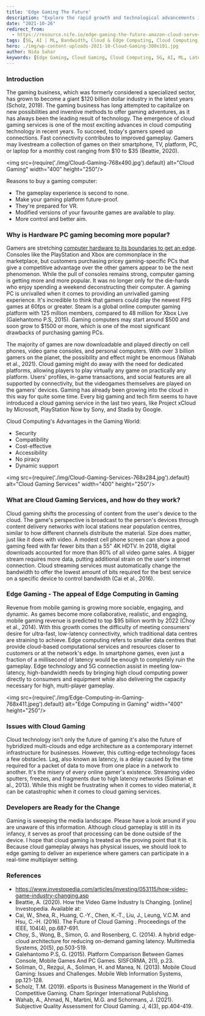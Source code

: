```yaml
---
title: 'Edge Gaming The Future'
description: "Explore the rapid growth and technological advancements in cloud and edge computing that are revolutionizing the gaming industry."
date: "2021-10-26"
redirect_from: 
  - https://resource.nife.io/edge-gaming-the-future-amazon-cloud-server/
tags: [5G, AI | ML, Bandwidth, Cloud & Edge Computing, Cloud Computing, Cloud Gaming, Edge Computing, Edge Gaming, Latency]
hero: ./img/wp-content-uploads-2021-10-Cloud-Gaming-300x191.jpg
author: Nida Sahar
keywords: [Edge Gaming, Cloud Gaming, Cloud Computing, 5G, AI, ML, Latency, Bandwidth, Gaming Industry]
---
```


### **Introduction**

The gaming business, which was formerly considered a specialized sector, has grown to become a giant $120 billion dollar industry in the latest years (Scholz, 2019). The gaming business has long attempted to capitalize on new possibilities and inventive methods to offer gaming adventures, as it has always been the leading result of technology. The emergence of cloud gaming services is one of the most exciting advances in cloud computing technology in recent years. To succeed, today's gamers speed up connections. Fast connectivity contributes to improved gameplay. Gamers may livestream a collection of games on their smartphone, TV, platform, PC, or laptop for a monthly cost ranging from $10 to $35 (Beattie, 2020).

<img src={require('./img/Cloud-Gaming-768x490.jpg').default} alt="Cloud Gaming" width="400" height="250"/>
<br/>



Reasons to buy a gaming computer:

- The gameplay experience is second to none.
- Make your gaming platform future-proof.
- They're prepared for VR.
- Modified versions of your favourite games are available to play.
- More control and better aim.

### **Why is Hardware PC gaming becoming more popular?**

Gamers are stretching [computer hardware to its boundaries to get an edge](/blog/what-is-5g-telco-edge-telco-edge-computing/). Consoles like the PlayStation and Xbox are commonplace in the marketplace, but customers purchasing pricey gaming-specific PCs that give a competitive advantage over the other gamers appear to be the next phenomenon. While the pull of consoles remains strong, computer gaming is getting more and more popular. It was no longer only for the die-hards who enjoy spending a weekend deconstructing their computer. A gaming PC is unrivalled when it comes to providing an unrivalled gaming experience. It's incredible to think that gamers could play the newest FPS games at 60fps or greater. Steam is a global online computer gaming platform with 125 million members, compared to 48 million for Xbox Live (Galehantomo P.S, 2015). Gaming computers may start around $500 and soon grow to $1500 or more, which is one of the most significant drawbacks of purchasing gaming PCs.

The majority of games are now downloadable and played directly on cell phones, video game consoles, and personal computers. With over 3 billion gamers on the planet, the possibility and effect might be enormous (Wahab et al., 2021). Cloud gaming might do away with the need for dedicated platforms, allowing players to play virtually any game on practically any platform. Users' profiles, in-game transactions, and social features are all supported by connectivity, but the videogames themselves are played on the gamers' devices. Gaming has already been growing into the cloud in this way for quite some time. Every big gaming and tech firm seems to have introduced a cloud gaming service in the last two years, like Project xCloud by Microsoft, PlayStation Now by Sony, and Stadia by Google.

Cloud Computing's Advantages in the Gaming World:

- Security
- Compatibility
- Cost-effective
- Accessibility
- No piracy
- Dynamic support

<img src={require('./img/Cloud-Gaming-Services-768x284.jpg').default} alt="Cloud Gaming Services" width="400" height="250"/>
<br/>



### **What are Cloud Gaming Services, and how do they work?**

Cloud gaming shifts the processing of content from the user's device to the cloud. The game's perspective is broadcast to the person's devices through content delivery networks with local stations near population centres, similar to how different channels distribute the material. Size does matter, just like it does with video. A modest cell phone screen can show a good gaming feed with far fewer bits than a 55" 4K HDTV. In 2018, digital downloads accounted for more than 80% of all video game sales. A bigger stream requires more data, putting additional strain on the user's internet connection. Cloud streaming services must automatically change the bandwidth to offer the lowest amount of bits required for the best service on a specific device to control bandwidth (Cai et al., 2016).

### **Edge Gaming - The appeal of Edge Computing in Gaming**

Revenue from mobile gaming is growing more sociable, engaging, and dynamic. As games become more collaborative, realistic, and engaging, mobile gaming revenue is predicted to top $95 billion worth by 2022 (Choy et al., 2014). With this growth comes the difficulty of meeting consumers' desire for ultra-fast, low-latency connectivity, which traditional data centres are straining to achieve. Edge computing refers to smaller data centres that provide cloud-based computational services and resources closer to customers or at the network's edge. In smartphone games, even just a fraction of a millisecond of latency would be enough to completely ruin the gameplay. Edge technology and 5G connection assist in meeting low-latency, high-bandwidth needs by bringing high cloud computing power directly to consumers and equipment while also delivering the capacity necessary for high, multi-player gameplay.

<img src={require('./img/Edge-Computing-in-Gaming-768x411.jpeg').default} alt="Edge Computing in Gaming" width="400" height="250"/>
<br/>



### **Issues with Cloud Gaming**

Cloud technology isn't only the future of gaming it's also the future of hybridized multi-clouds and edge architecture as a contemporary internet infrastructure for businesses. However, this cutting-edge technology faces a few obstacles. Lag, also known as latency, is a delay caused by the time required for a packet of data to move from one place in a network to another. It's the misery of every online gamer's existence. Streaming video sputters, freezes, and fragments due to high latency networks (Soliman et al., 2013). While this might be frustrating when it comes to video material, it can be catastrophic when it comes to cloud gaming services.

### **Developers are Ready for the Change**

Gaming is sweeping the media landscape. Please have a look around if you are unaware of this information. Although cloud gameplay is still in its infancy, it serves as proof that processing can be done outside of the device. I hope that cloud gaming is treated as the proving point that it is. Because cloud gameplay always has physical issues, we should look to edge gaming to deliver an experience where gamers can participate in a real-time multiplayer setting.

### **References**

- https://www.investopedia.com/articles/investing/053115/how-video-game-industry-changing.asp
- Beattie, A. (2020). How the Video Game Industry Is Changing. [online] Investopedia. Available at:
- Cai, W., Shea, R., Huang, C.-Y., Chen, K.-T., Liu, J., Leung, V.C.M. and Hsu, C.-H. (2016). The Future of Cloud Gaming . Proceedings of the IEEE, 104(4), pp.687-691.
- Choy, S., Wong, B., Simon, G. and Rosenberg, C. (2014). A hybrid edge-cloud architecture for reducing on-demand gaming latency. Multimedia Systems, 20(5), pp.503-519.
- Galehantomo P.S, G. (2015). Platform Comparison Between Games Console, Mobile Games And PC Games. SISFORMA, 2(1), p.23.
- Soliman, O., Rezgui, A., Soliman, H. and Manea, N. (2013). Mobile Cloud Gaming: Issues and Challenges. Mobile Web Information Systems, pp.121-128.
- Scholz, T.M. (2019). eSports is Business Management in the World of Competitive Gaming. Cham Springer International Publishing.
- Wahab, A., Ahmad, N., Martini, M.G. and Schormans, J. (2021). Subjective Quality Assessment for Cloud Gaming. J, 4(3), pp.404-419.


